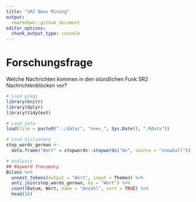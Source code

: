 ```yaml
---
title: "SR2 News Mining"
output:
  rmarkdown::github_document
editor_options: 
  chunk_output_type: console
---
```


<!-- analysis.md is generated from analysis.Rmd -->

# Forschungsfrage
Welche Nachrichten kommen in den stündlichen Funk SR2 Nachrichtenblöcken vor? 

```r
# Load pckgs
library(knitr)
library(dplyr)
library(tidytext)

# Load data
load(file = paste0("../data/", "news_", Sys.Date(), ".Rdata"))
```

```r
# Load dictionary
stop_words_german <-
  data.frame("Wort" = stopwords::stopwords("de", source = "snowball"))

# Analysis
## Keyword frecuency
Bilanz %>%
  unnest_tokens(output = "Wort", input = Themen) %>% 
  anti_join(stop_words_german, by = "Wort") %>% 
  count(Datum, Wort, name = "Anzahl", sort = TRUE) %>% 
  head(30)

```


